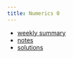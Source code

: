 ```yaml
---
title: Numerics 0
---
```


* [weekly summary](./sum.qmd)
* [notes](https://igor-dimi.github.io/num-ws23-notes/)
* [solutions](https://igor-dimi.github.io/num-ws23-sol/)

